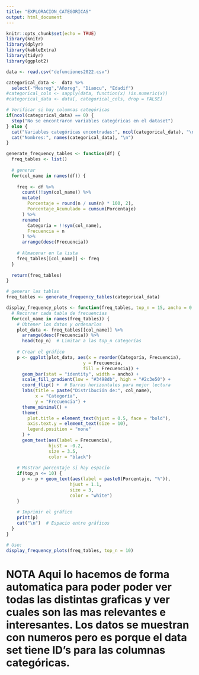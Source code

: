 ```yaml
---
title: "EXPLORACION_CATEGORICAS"
output: html_document
---
```


```r
knitr::opts_chunk$set(echo = TRUE)
library(knitr)
library(dplyr)
library(kableExtra)
library(tidyr)
library(ggplot2)
```

```r
data <- read.csv("defunciones2022.csv")
```

```r
categorical_data <-  data %>%
  select(-"Mesreg","Añoreg", "Diaocu", "Edadif")
#categorical_cols <- sapply(data, function(x) !is.numeric(x))
#categorical_data <- data[, categorical_cols, drop = FALSE]

# Verificar si hay columnas categóricas
if(ncol(categorical_data) == 0) {
  stop("No se encontraron variables categóricas en el dataset")
} else {
  cat("Variables categóricas encontradas:", ncol(categorical_data), "\n")
  cat("Nombres:", names(categorical_data), "\n")
}

```

```r
generate_frequency_tables <- function(df) {
  freq_tables <- list()
  
  # generar
  for(col_name in names(df)) {
    
    freq <- df %>%
      count(!!sym(col_name)) %>%
      mutate(
        Porcentaje = round(n / sum(n) * 100, 2),
        Porcentaje_Acumulado = cumsum(Porcentaje)
      ) %>%
      rename(
        Categoría = !!sym(col_name),
        Frecuencia = n
      ) %>%
      arrange(desc(Frecuencia))
    
    # Almacenar en la lista
    freq_tables[[col_name]] <- freq
  }
  
  return(freq_tables)
}

# generar las tablas
freq_tables <- generate_frequency_tables(categorical_data)

```

```r
display_frequency_plots <- function(freq_tables, top_n = 15, ancho = 0.7) {
  # Recorrer cada tabla de frecuencias
  for(col_name in names(freq_tables)) {
    # Obtener los datos y ordenarlos
    plot_data <- freq_tables[[col_name]] %>%
      arrange(desc(Frecuencia)) %>%
      head(top_n)  # Limitar a las top_n categorías
    
    # Crear el gráfico
    p <- ggplot(plot_data, aes(x = reorder(Categoría, Frecuencia), 
                             y = Frecuencia, 
                             fill = Frecuencia)) +
      geom_bar(stat = "identity", width = ancho) +
      scale_fill_gradient(low = "#3498db", high = "#2c3e50") +
      coord_flip() +  # Barras horizontales para mejor lectura
      labs(title = paste("Distribución de:", col_name),
           x = "Categoría",
           y = "Frecuencia") +
      theme_minimal() +
      theme(
        plot.title = element_text(hjust = 0.5, face = "bold"),
        axis.text.y = element_text(size = 10),
        legend.position = "none"
      ) +
      geom_text(aes(label = Frecuencia), 
                hjust = -0.2, 
                size = 3.5, 
                color = "black")
    
    # Mostrar porcentaje si hay espacio
    if(top_n <= 10) {
      p <- p + geom_text(aes(label = paste0(Porcentaje, "%")), 
                        hjust = 1.1, 
                        size = 3, 
                        color = "white")
    }
    
    # Imprimir el gráfico
    print(p)
    cat("\n")  # Espacio entre gráficos
  }
}

# Uso:
display_frequency_plots(freq_tables, top_n = 10)
```

# NOTA Aqui lo hacemos de forma automatica para poder poder ver todas las distintas graficas y ver cuales son las mas relevantes e interesantes. Los datos se muestran con numeros pero es porque el data set tiene ID's para las columnas categóricas. 



